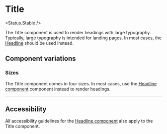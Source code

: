 
<Meta of={Stories} />

# Title

<Status.Stable />

The Title component is used to render headings with large typography. Typically, large typography is intended for landing pages. In most cases, the [Headline](Typography/Headline) should be used instead.

<Story of={Stories.Base} />
<Props />

## Component variations

### Sizes

The Title component comes in four sizes. In most cases, use the [Headline component](Typography/Headline) component instead to render headings.

<Story of={Stories.Sizes} />

---

## Accessibility

All accessibility guidelines for the [Headline component](Typography/Headline) also apply to the Title component.

